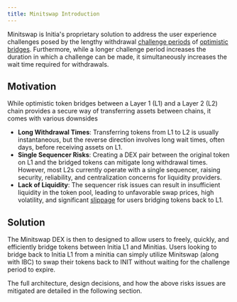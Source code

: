 ```yaml
---
title: Minitswap Introduction
---
```



Minitswap is Initia's proprietary solution to address the user experience challenges posed by the lengthy withdrawal [challenge periods](https://docs.optimism.io/builders/app-developers/bridging/messaging#understanding-the-challenge-period) of [optimistic bridges](https://medium.com/connext/optimistic-bridges-fb800dc7b0e0). Furthermore, while a longer challenge period increases the duration in which a challenge can be made, it simultaneously increases the wait time required for withdrawals.

## Motivation

While optimistic token bridges between a Layer 1 (L1) and a Layer 2 (L2) chain provides a secure way of transferring assets between chains, it comes with various downsides

- **Long Withdrawal Times**: Transferring tokens from L1 to L2 is usually instantaneous, but the reverse direction involves long wait times, often days, before receiving assets on L1.
- **Single Sequencer Risks**: Creating a DEX pair between the original token on L1 and the bridged tokens can mitigate long withdrawal times. However, most L2s currently operate with a single sequencer, raising security, reliability, and centralization concerns for liquidity providers.
- **Lack of Liquidity**: The sequencer risk issues can result in insufficient liquidity in the token pool, leading to unfavorable swap prices, high volatility, and significant [slippage](https://www.coinbase.com/learn/crypto-glossary/what-is-slippage-in-crypto-and-how-to-minimize-its-impact#:~:text=Understanding%20Slippage%20in%20Crypto&text=It%20refers%20to%20the%20difference,placed%20and%20when%20it's%20executed.) for users bridging tokens back to L1.

## Solution

The Minitswap DEX is then to designed to allow users to freely, quickly, and efficiently bridge tokens between Initia L1 and Minitias. Users looking to bridge back to Initia L1 from a minitia can simply utilize Minitswap (along with IBC) to swap their tokens back to INIT without waiting for the challenge period to expire.

The full architecture, design decisions, and how the above risks issues are mitigated are detailed in the following section.
